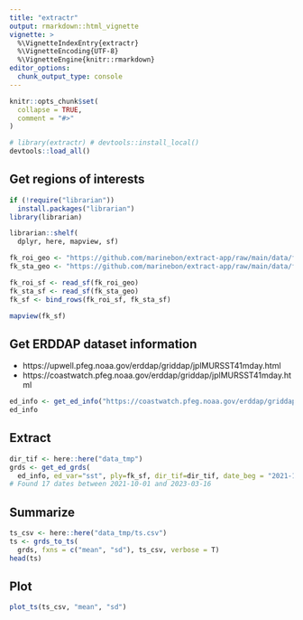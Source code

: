 ```yaml
---
title: "extractr"
output: rmarkdown::html_vignette
vignette: >
  %\VignetteIndexEntry{extractr}
  %\VignetteEncoding{UTF-8}
  %\VignetteEngine{knitr::rmarkdown}
editor_options: 
  chunk_output_type: console
---
```


```r
knitr::opts_chunk$set(
  collapse = TRUE,
  comment = "#>"
)
```

```r
# library(extractr) # devtools::install_local()
devtools::load_all()
```

## Get regions of interests

```r
if (!require("librarian"))
  install.packages("librarian")
library(librarian)

librarian::shelf(
  dplyr, here, mapview, sf)

fk_roi_geo <- "https://github.com/marinebon/extract-app/raw/main/data/fk_roi.geojson"
fk_sta_geo <- "https://github.com/marinebon/extract-app/raw/main/data/fk_sta.geojson"

fk_roi_sf <- read_sf(fk_roi_geo)
fk_sta_sf <- read_sf(fk_sta_geo)
fk_sf <- bind_rows(fk_roi_sf, fk_sta_sf)

mapview(fk_sf)
```

## Get ERDDAP dataset information

- https://upwell.pfeg.noaa.gov/erddap/griddap/jplMURSST41mday.html
- https://coastwatch.pfeg.noaa.gov/erddap/griddap/jplMURSST41mday.html

```r
ed_info <- get_ed_info("https://coastwatch.pfeg.noaa.gov/erddap/griddap/jplMURSST41mday.html")
ed_info
```

## Extract

```r
dir_tif <- here::here("data_tmp")
grds <- get_ed_grds(
  ed_info, ed_var="sst", ply=fk_sf, dir_tif=dir_tif, date_beg = "2021-10-01")
# Found 17 dates between 2021-10-01 and 2023-03-16
```

## Summarize

```r
ts_csv <- here::here("data_tmp/ts.csv")
ts <- grds_to_ts(
  grds, fxns = c("mean", "sd"), ts_csv, verbose = T)
head(ts)
```

## Plot

```r
plot_ts(ts_csv, "mean", "sd")
```



